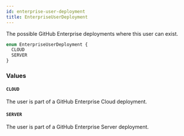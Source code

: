 ```yaml
---
id: enterprise-user-deployment
title: EnterpriseUserDeployment
---
```


The possible GitHub Enterprise deployments where this user can exist.

```graphql
enum EnterpriseUserDeployment {
  CLOUD
  SERVER
}
```

### Values

#### `CLOUD`

The user is part of a GitHub Enterprise Cloud deployment.

#### `SERVER`

The user is part of a GitHub Enterprise Server deployment.
